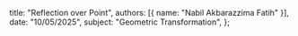   title: "Reflection over Point",
  authors: [{ name: "Nabil Akbarazzima Fatih" }],
  date: "10/05/2025",
  subject: "Geometric Transformation",
};
